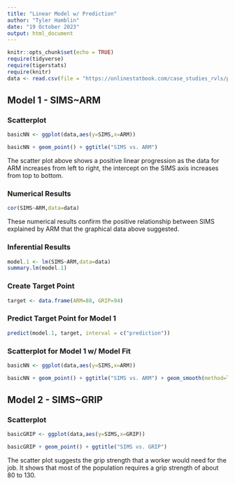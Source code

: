 ```yaml
---
title: "Linear Model w/ Prediction"
author: "Tyler Hamblin"
date: "19 October 2023"
output: html_document
---
```


```r
knitr::opts_chunk$set(echo = TRUE)
require(tidyverse)
require(tigerstats)
require(knitr)
data <- read.csv(file = "https://onlinestatbook.com/case_studies_rvls/physical_strength/data.txt",sep="",header=TRUE)
```

## Model 1 - SIMS~ARM
### Scatterplot

```r
basicNN <- ggplot(data,aes(y=SIMS,x=ARM))
```

```r
basicNN + geom_point() + ggtitle("SIMS vs. ARM")
```

The scatter plot above shows a positive linear progression as the data for ARM increases from left to right, the intercept on the SIMS axis increases from top to bottom. 


### Numerical Results

```r
cor(SIMS~ARM,data=data)
```

These numerical results confirm the positive relationship between SIMS explained by ARM that the graphical data above suggested. 


### Inferential Results 

```r
model.1 <- lm(SIMS~ARM,data=data)
summary.lm(model.1)
```




### Create Target Point

```r
target <- data.frame(ARM=88, GRIP=94)
```




### Predict Target Point for Model 1 

```r
predict(model.1, target, interval = c("prediction"))
```



### Scatterplot for Model 1 w/ Model Fit 


```r
basicNN <- ggplot(data,aes(y=SIMS,x=ARM))
```

```r
basicNN + geom_point() + ggtitle("SIMS vs. ARM") + geom_smooth(method=lm)
```



## Model 2 - SIMS~GRIP
### Scatterplot


```r
basicGRIP <- ggplot(data,aes(y=SIMS,x=GRIP))
```

```r
basicGRIP + geom_point() + ggtitle("SIMS vs. GRIP")
```

The scatter plot suggests the grip strength that a worker would need for the job. It shows that most of the population requires a grip strength of about 80 to 130. 


























